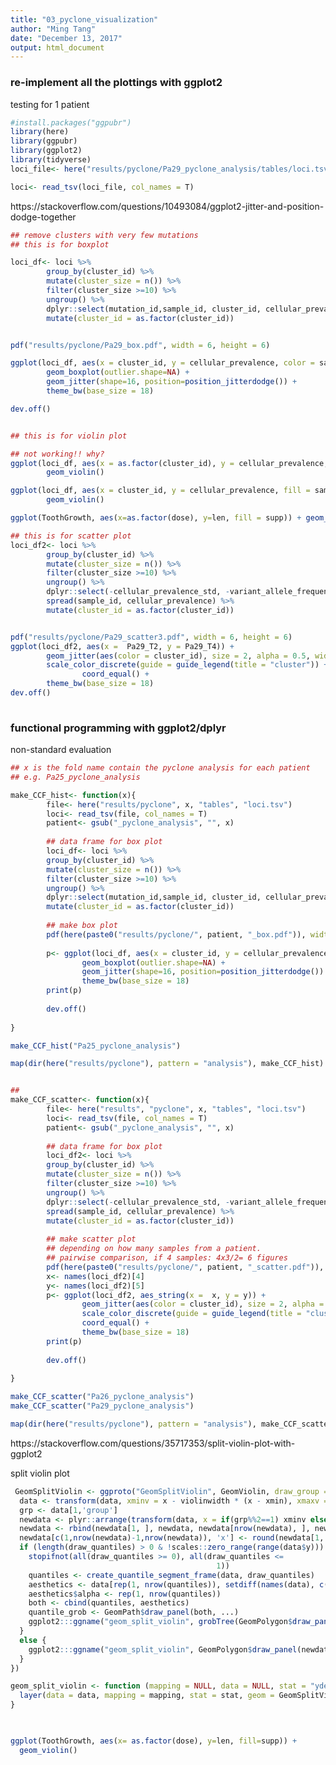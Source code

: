 ```yaml
---
title: "03_pyclone_visualization"
author: "Ming Tang"
date: "December 13, 2017"
output: html_document
---
```


### re-implement all the plottings with ggplot2


testing for 1 patient

```r
#install.packages("ggpubr")
library(here)
library(ggpubr)
library(ggplot2)
library(tidyverse)
loci_file<- here("results/pyclone/Pa29_pyclone_analysis/tables/loci.tsv")

loci<- read_tsv(loci_file, col_names = T)
```

https://stackoverflow.com/questions/10493084/ggplot2-jitter-and-position-dodge-together


```r
## remove clusters with very few mutations
## this is for boxplot 

loci_df<- loci %>% 
        group_by(cluster_id) %>% 
        mutate(cluster_size = n()) %>%
        filter(cluster_size >=10) %>% 
        ungroup() %>%
        dplyr::select(mutation_id,sample_id, cluster_id, cellular_prevalence) %>%
        mutate(cluster_id = as.factor(cluster_id))


pdf("results/pyclone/Pa29_box.pdf", width = 6, height = 6)

ggplot(loci_df, aes(x = cluster_id, y = cellular_prevalence, color = sample_id)) +
        geom_boxplot(outlier.shape=NA) +
        geom_jitter(shape=16, position=position_jitterdodge()) +
        theme_bw(base_size = 18)

dev.off()


## this is for violin plot

## not working!! why?
ggplot(loci_df, aes(x = as.factor(cluster_id), y = cellular_prevalence, fill = sample_id)) +
        geom_violin()

ggplot(loci_df, aes(x = cluster_id, y = cellular_prevalence, fill = sample_id)) +
        geom_violin()

ggplot(ToothGrowth, aes(x=as.factor(dose), y=len, fill = supp)) + geom_violin()

## this is for scatter plot
loci_df2<- loci %>%
        group_by(cluster_id) %>% 
        mutate(cluster_size = n()) %>%
        filter(cluster_size >=10) %>%
        ungroup() %>%
        dplyr::select(-cellular_prevalence_std, -variant_allele_frequency) %>% 
        spread(sample_id, cellular_prevalence) %>%
        mutate(cluster_id = as.factor(cluster_id))


pdf("results/pyclone/Pa29_scatter3.pdf", width = 6, height = 6)
ggplot(loci_df2, aes(x =  Pa29_T2, y = Pa29_T4)) +
        geom_jitter(aes(color = cluster_id), size = 2, alpha = 0.5, width = 0.01) +
        scale_color_discrete(guide = guide_legend(title = "cluster")) +
                coord_equal() +
        theme_bw(base_size = 18)
dev.off()
    
``` 

### functional programming with ggplot2/dplyr

non-standard evaluation


```r

## x is the fold name contain the pyclone analysis for each patient
## e.g. Pa25_pyclone_analysis

make_CCF_hist<- function(x){
        file<- here("results/pyclone", x, "tables", "loci.tsv")
        loci<- read_tsv(file, col_names = T)
        patient<- gsub("_pyclone_analysis", "", x)
        
        ## data frame for box plot
        loci_df<- loci %>% 
        group_by(cluster_id) %>% 
        mutate(cluster_size = n()) %>%
        filter(cluster_size >=10) %>% 
        ungroup() %>%
        dplyr::select(mutation_id,sample_id, cluster_id, cellular_prevalence) %>%
        mutate(cluster_id = as.factor(cluster_id))
        
        ## make box plot
        pdf(here(paste0("results/pyclone/", patient, "_box.pdf")), width = 6, height = 6)
        
        p<- ggplot(loci_df, aes(x = cluster_id, y = cellular_prevalence, color = sample_id)) +
                geom_boxplot(outlier.shape=NA) +
                geom_jitter(shape=16, position=position_jitterdodge()) +
                theme_bw(base_size = 18)
        print(p)
        
        dev.off()
        
}

make_CCF_hist("Pa25_pyclone_analysis")

map(dir(here("results/pyclone"), pattern = "analysis"), make_CCF_hist)


## 
make_CCF_scatter<- function(x){
        file<- here("results", "pyclone", x, "tables", "loci.tsv")
        loci<- read_tsv(file, col_names = T)
        patient<- gsub("_pyclone_analysis", "", x)
        
        ## data frame for box plot
        loci_df2<- loci %>%
        group_by(cluster_id) %>% 
        mutate(cluster_size = n()) %>%
        filter(cluster_size >=10) %>%
        ungroup() %>%
        dplyr::select(-cellular_prevalence_std, -variant_allele_frequency) %>% 
        spread(sample_id, cellular_prevalence) %>%
        mutate(cluster_id = as.factor(cluster_id))
        
        ## make scatter plot
        ## depending on how many samples from a patient.
        ## pairwise comparison, if 4 samples: 4x3/2= 6 figures
        pdf(here(paste0("results/pyclone/", patient, "_scatter.pdf")), width = 6, height = 6)
        x<- names(loci_df2)[4]
        y<- names(loci_df2)[5]
        p<- ggplot(loci_df2, aes_string(x =  x, y = y)) +
                geom_jitter(aes(color = cluster_id), size = 2, alpha = 0.5, width = 0.01) +
                scale_color_discrete(guide = guide_legend(title = "cluster")) +
                coord_equal() +
                theme_bw(base_size = 18)
        print(p)
        
        dev.off()
        
}

make_CCF_scatter("Pa26_pyclone_analysis")
make_CCF_scatter("Pa29_pyclone_analysis")

map(dir(here("results/pyclone"), pattern = "analysis"), make_CCF_scatter)
```
https://stackoverflow.com/questions/35717353/split-violin-plot-with-ggplot2

split violin plot

```r

 GeomSplitViolin <- ggproto("GeomSplitViolin", GeomViolin, draw_group = function(self, data, ..., draw_quantiles = NULL){
  data <- transform(data, xminv = x - violinwidth * (x - xmin), xmaxv = x + violinwidth * (xmax - x))
  grp <- data[1,'group']
  newdata <- plyr::arrange(transform(data, x = if(grp%%2==1) xminv else xmaxv), if(grp%%2==1) y else -y)
  newdata <- rbind(newdata[1, ], newdata, newdata[nrow(newdata), ], newdata[1, ])
  newdata[c(1,nrow(newdata)-1,nrow(newdata)), 'x'] <- round(newdata[1, 'x']) 
  if (length(draw_quantiles) > 0 & !scales::zero_range(range(data$y))) {
    stopifnot(all(draw_quantiles >= 0), all(draw_quantiles <= 
                                              1))
    quantiles <- create_quantile_segment_frame(data, draw_quantiles)
    aesthetics <- data[rep(1, nrow(quantiles)), setdiff(names(data), c("x", "y")), drop = FALSE]
    aesthetics$alpha <- rep(1, nrow(quantiles))
    both <- cbind(quantiles, aesthetics)
    quantile_grob <- GeomPath$draw_panel(both, ...)
    ggplot2:::ggname("geom_split_violin", grobTree(GeomPolygon$draw_panel(newdata, ...), quantile_grob))
  }
  else {
    ggplot2:::ggname("geom_split_violin", GeomPolygon$draw_panel(newdata, ...))
  }
})

geom_split_violin <- function (mapping = NULL, data = NULL, stat = "ydensity", position = "identity", ..., draw_quantiles = NULL, trim = TRUE, scale = "area", na.rm = FALSE, show.legend = NA, inherit.aes = TRUE) {
  layer(data = data, mapping = mapping, stat = stat, geom = GeomSplitViolin, position = position, show.legend = show.legend, inherit.aes = inherit.aes, params = list(trim = trim, scale = scale, draw_quantiles = draw_quantiles, na.rm = na.rm, ...))
}
        


ggplot(ToothGrowth, aes(x= as.factor(dose), y=len, fill=supp)) +
  geom_violin()


```

